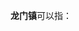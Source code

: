 '''龙门镇'''可以指：
{{PRC admin/disambig|33/01/11/112/000|35/05/24/107/000|36/08/30/104/000|41/03/11/101/000|43/06/26/105/000|44/08/82/112/000|45/07/22/109/000|46/90/21/105/000|50/02/28/118/000|51/07/03/104/000|51/10/02/200/000|51/13/03/102/000|51/18/26/202/000|51/20/22/203/000|61/05/81/100/000|62/11/24/107/000}}
{{disambig|cat=三字中国镇名消歧义}}
